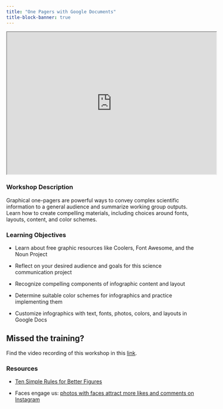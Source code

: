 ```yaml
---
title: "One Pagers with Google Documents"
title-block-banner: true
---
```


<iframe width="560" height="380"src="https://docs.google.com/presentation/d/1PWeFAZ0KFI84WmwJJIwzYSaWpg91Trbj-AQi1G2oQGI/preview" allowfullscreen></iframe>



### Workshop Description {.unnumbered}
Graphical one-pagers are powerful ways to convey complex scientific information to a general audience and summarize working group outputs. Learn how to create compelling materials, including choices around fonts, layouts, content, and color schemes.


### Learning Objectives{.unnumbered}
-   Learn about free graphic resources like Coolers, Font Awesome, and the Noun Project 

-   Reflect on your desired audience and goals for this science communication project

-   Recognize compelling components of infographic content and layout

-   Determine suitable color schemes for infographics and practice implementing them

-   Customize infographics with text, fonts, photos, colors, and layouts in Google Docs


:::callout-important
## Missed the training?

Find the video recording of this workshop in this [link](https://drive.google.com/file/d/1PfOcQaiDtlcYymEkyW_rvkuMSpyQ-Z3k/view?usp=drive_link).

:::



### Resources {.unnumbered}

- [Ten Simple Rules for Better Figures](https://journals.plos.org/ploscompbiol/article?id=10.1371/journal.pcbi.1003833)

- Faces engage us: [photos with faces attract more likes and comments on Instagram](https://www.researchgate.net/publication/266655817_Faces_engage_us_photos_with_faces_attract_more_likes_and_comments_on_Instagram)
